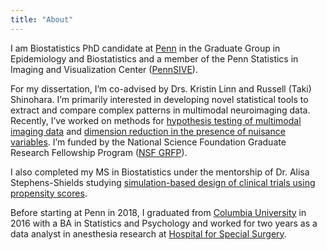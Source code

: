 ```yaml
---
title: "About"
---
```


I am Biostatistics PhD candidate at [Penn](https://www.upenn.edu/) in the Graduate Group in Epidemiology and Biostatistics and a member of the Penn Statistics in Imaging and Visualization Center ([PennSIVE](https://www.cceb.med.upenn.edu/pennsive)). 

For my dissertation, I'm co-advised by Drs. Kristin Linn and Russell (Taki) Shinohara. I'm primarily interested in developing novel statistical tools to extract and compare complex patterns in multimodal neuroimaging data. Recently, I've worked on methods for [hypothesis testing of multimodal imaging data](https://onlinelibrary.wiley.com/doi/10.1002/hbm.25577) and [dimension reduction in the presence of nuisance variables](https://www.biorxiv.org/content/10.1101/2022.01.27.477859v1). I'm funded by the National Science Foundation Graduate Research Fellowship Program ([NSF GRFP](https://www.nsfgrfp.org/)).

I also completed my MS in Biostatistics under the mentorship of Dr. Alisa Stephens-Shields studying [simulation-based design of clinical trials using propensity scores](https://journals.sagepub.com/doi/10.1177/17407745211023840?url_ver=Z39.88-2003&rfr_id=ori%3Arid%3Acrossref.org&rfr_dat=cr_pub++0pubmed&). 

Before starting at Penn in 2018, I graduated from [Columbia University](https://www.columbia.edu/) in 2016 with a BA in Statistics and Psychology and worked for two years as a data analyst in anesthesia research at [Hospital for Special Surgery](https://www.hss.edu/).
